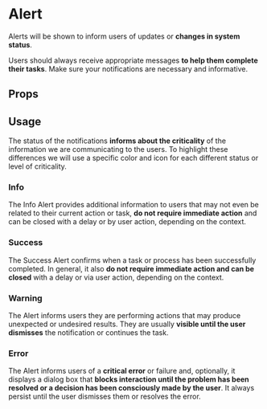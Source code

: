 
<Meta title="UX Patterns/Components/Alert" />

<!--
+ <a href="#props">Props</a>
+ <a href="#usage">Usage</a>
+ <a href="#info">Info</a>
+ <a href="#success">Success</a>
+ <a href="#warning">Warning</a>
+ <a href="#error">Error</a>
-->

# Alert

Alerts will be shown to inform users of updates or **changes in system status**.

Users should always receive appropriate messages **to help them complete their tasks**. Make sure your notifications are necessary and informative.

## Props

<ArgsTable of={Alert} />

## Usage

The status of the notifications **informs about the criticality** of the information we are communicating to the users. To highlight these differences we will use a specific color and icon for each different status or level of criticality.

### Info

The Info Alert provides additional information to users that may not even be related to their current action or task, **do not require immediate action** and can be closed with a delay or by user action, depending on the context.

<Alert
    description="This is the Alert message, it turns into title if there is description"
    message="Notification title"
    showIcon
    type="info"
    closable
/>

### Success

The Success Alert confirms when a task or process has been successfully completed. In general, it also **do not require immediate action and can be closed** with a delay or via user action, depending on the context.

<Alert
    description="This is the Alert message, it turns into title if there is description"
    message="Notification title"
    showIcon
    type="success"
    closable
/>

### Warning

The Alert informs users they are performing actions that may produce unexpected or undesired results. They are usually **visible until the user dismisses** the notification or continues the task.

<Alert
    description="This is the Alert message, it turns into title if there is description"
    message="Notification title"
    showIcon
    type="warning"
    closable
/>

### Error

The Alert informs users of a **critical error** or failure and, optionally, it displays a dialog box that **blocks interaction until the problem has been resolved or a decision has been consciously made by the user**. It always persist until the user dismisses them or resolves the error.

<Alert
    description="This is the Alert message, it turns into title if there is description"
    message="Notification title"
    showIcon
    type="error"
    closable
/>
